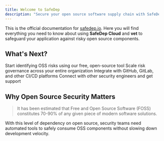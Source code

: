 ```yaml
---
title: Welcome to SafeDep
description: "Secure your open source software supply chain with SafeDep"
---
```


This is the official documentation for [safedep.io](https://safedep.io). Here you will find everything you need to know about using **SafeDep Cloud** and **vet** to safeguard your application against risky open source components.

## What's Next?

<CardGroup cols={2}>
  <Card
    title="Quick Start with vet"
    icon="rocket"
    href="/quickstart"
  >
    Start identifying OSS risks using our free, open-source tool
  </Card>
  <Card
    title="SafeDep Cloud"
    icon="cloud"
    href="/cloud/quickstart"
  >
    Scale risk governance across your entire organization
  </Card>
  <Card
    title="Integration Guides"
    icon="puzzle-piece"
    href="/guides/github-code-scanning"
  >
    Integrate with GitHub, GitLab, and other CI/CD platforms
  </Card>
  <Card
    title="Join Community"
    icon="users"
    href="https://discord.gg/kAGEj25dCn"
  >
    Connect with other security engineers and get support
  </Card>
</CardGroup>

## Why Open Source Security Matters

> It has been estimated that Free and Open Source Software (FOSS) constitutes 70-90% of any given piece of modern software solutions.

With this level of dependency on open source, security teams need automated tools to safely consume OSS components without slowing down development velocity.
